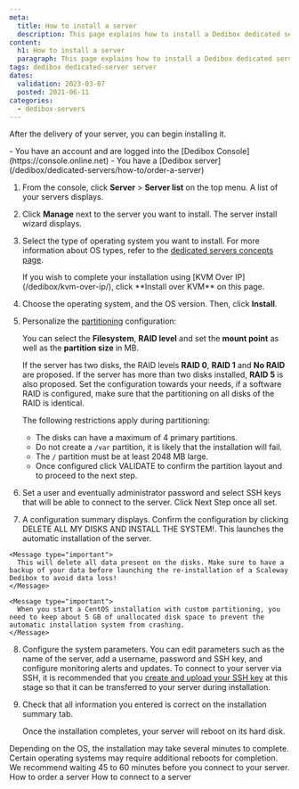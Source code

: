 ```yaml
---
meta:
  title: How to install a server 
  description: This page explains how to install a Dedibox dedicated server
content:
  h1: How to install a server 
  paragraph: This page explains how to install a Dedibox dedicated server
tags: dedibox dedicated-server server 
dates:
  validation: 2023-03-07
  posted: 2021-06-11
categories:
  - dedibox-servers
---
```


After the delivery of your server, you can begin installing it.

<Message type="requirement">
  - You have an account and are logged into the [Dedibox Console](https://console.online.net)
  - You have a [Dedibox server](/dedibox/dedicated-servers/how-to/order-a-server)
</Message>

1. From the console, click **Server** > **Server list** on the top menu. A list of your servers displays.
2. Click **Manage** next to the server you want to install. The server install wizard displays.
3. Select the type of operating system you want to install. 
    <Message type="tip">
      For more information about OS types, refer to the [dedicated servers concepts page](/dedibox/dedicated-servers/concepts/#os-type).
    </Message>

    <Message type="note">
      If you wish to complete your installation using [KVM Over IP](/dedibox/kvm-over-ip/), click **Install over KVM** on this page.
    </Message>
4. Choose the operating system, and the OS version. Then, click **Install**. 
5. Personalize the [partitioning](/dedibox/dedicated-servers/concepts/#partioning) configuration:

    You can select the **Filesystem**, **RAID level** and set the **mount point** as well as the **partition size** in MB.

    If the server has two disks, the RAID levels **RAID 0**, **RAID 1** and **No RAID** are proposed. If the server has more than two disks installed, **RAID 5** is also proposed. Set the configuration towards your needs, if a software RAID is configured, make sure that the partitioning on all disks of the RAID is identical.

    The following restrictions apply during partitioning:
      - The disks can have a maximum of 4 primary partitions.
      - Do not create a `/var` partition, it is likely that the installation will fail.
      - The `/` partition must be at least 2048 MB large.
      - Once configured click VALIDATE to confirm the partition layout and to proceed to the next step.

  6. Set a user and eventually administrator password and select SSH keys that will be able to connect to the server. Click Next Step once all set.

  7. A configuration summary displays. Confirm the configuration by clicking DELETE ALL MY DISKS AND INSTALL THE SYSTEM!. This launches the automatic installation of the server.

    <Message type="important">
      This will delete all data present on the disks. Make sure to have a backup of your data before launching the re-installation of a Scaleway Dedibox to avoid data loss!
    </Message>

    <Message type="important">
      When you start a CentOS installation with custom partitioning, you need to keep about 5 GB of unallocated disk space to prevent the automatic installation system from crashing.
    </Message>
8. Configure the system parameters. You can edit parameters such as the name of the server, add a username, password and SSH key, and configure monitoring alerts and updates.
    <Message type="note">
      To connect to your server via SSH, it is recommended that you [create and upload your SSH key](/dedibox-console/my-account/how-to/upload-an-ssh-key/) at this stage so that it can be transferred to your server during installation.
    </Message>
9. Check that all information you entered is correct on the installation summary tab.

    Once the installation completes, your server will reboot on its hard disk.

<Message type="note">
  Depending on the OS, the installation may take several minutes to complete. Certain operating systems may require additional reboots for completion. We recommend waiting 45 to 60 minutes before you connect to your server.
</Message>


<Navigation title="See Also">
  <PreviousButton to="/dedibox/dedicated-servers/how-to/order-a-server/">How to order a server</PreviousButton>
  <NextButton to="/dedibox/dedicated-servers/how-to/connect-to-server/">How to connect to a server</NextButton>
</Navigation>

